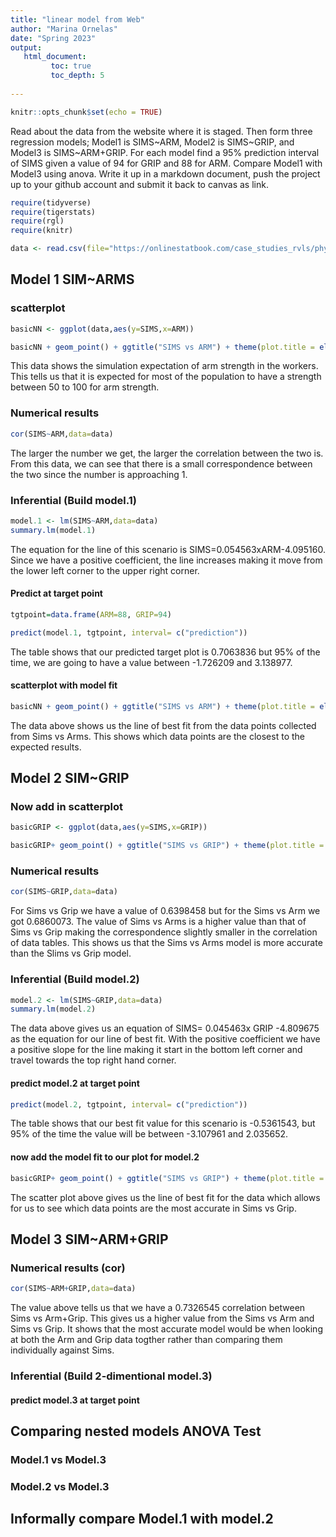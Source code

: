 ```yaml
---
title: "linear model from Web"
author: "Marina Ornelas"
date: "Spring 2023"
output:
   html_document:
         toc: true
         toc_depth: 5
        
---
```


```r
knitr::opts_chunk$set(echo = TRUE)
```

Read about the data from the website where it is staged.  Then form three regression models; Model1 is SIMS~ARM, Model2 is SIMS~GRIP, and Model3 is SIMS~ARM+GRIP. For each model find a 95% prediction interval of SIMS given a value of 94  for GRIP and 88 for ARM. Compare Model1 with Model3 using anova. Write it up in a markdown document, push the project up to your github account and submit it back to canvas as link. 

 


```r
require(tidyverse)
require(tigerstats)
require(rgl)
require(knitr)

```

```r
data <- read.csv(file="https://onlinestatbook.com/case_studies_rvls/physical_strength/data.txt",sep="",header=TRUE)  

```

## Model 1 SIM~ARMS

### scatterplot
```r
basicNN <- ggplot(data,aes(y=SIMS,x=ARM))
```
```r
basicNN + geom_point() + ggtitle("SIMS vs ARM") + theme(plot.title = element_text(hjust = 0.5, size = 20))
```

This data shows the simulation expectation of arm strength in the workers. This tells us that it is expected for most of the population to have a strength between 50 to 100 for arm strength. 

### Numerical results
```r
cor(SIMS~ARM,data=data)
```

The larger the number we get, the larger the correlation between the two is. From this data, we can see that there is a small correspondence between the two since the number is approaching 1. 

### Inferential  (Build model.1)
```r
model.1 <- lm(SIMS~ARM,data=data)
summary.lm(model.1)
```

The equation for the line of this scenario is SIMS=0.054563xARM-4.095160. Since we have a positive coefficient, the line increases making it move from the lower left corner to the upper right corner.

#### Predict at target point
```r
tgtpoint=data.frame(ARM=88, GRIP=94)

predict(model.1, tgtpoint, interval= c("prediction"))
```

The table shows that our predicted target plot is 0.7063836 but 95% of the time, we are going to have a value between -1.726209 and 3.138977. 

#### scatterplot with model fit
```r
basicNN + geom_point() + ggtitle("SIMS vs ARM") + theme(plot.title = element_text(hjust = 0.5, size = 20)) + geom_smooth(method=lm)
``` 

The data above shows us the line of best fit from the data points collected from Sims vs Arms. This shows which data points are the closest to the expected results. 

## Model 2 SIM~GRIP

### Now add in scatterplot
```r
basicGRIP <- ggplot(data,aes(y=SIMS,x=GRIP))
```
```r
basicGRIP+ geom_point() + ggtitle("SIMS vs GRIP") + theme(plot.title = element_text(hjust = 0.5, size = 20))
```



### Numerical results 
```r
cor(SIMS~GRIP,data=data)
```

For Sims vs Grip we have a value of 0.6398458 but for the Sims vs Arm we got 0.6860073. The value of Sims vs Arms is a higher value than that of Sims vs Grip making the correspondence slightly smaller in the correlation of data tables. This shows us that the Sims vs Arms model is more accurate than the Slims vs Grip model. 

### Inferential  (Build model.2)
```r
model.2 <- lm(SIMS~GRIP,data=data)
summary.lm(model.2)
```  

The data above gives us an equation of SIMS= 0.045463x GRIP -4.809675 as the equation for our line of best fit. With the positive coefficient we have a positive slope for the line making it start in the bottom left corner and travel towards the top right hand corner. 

#### predict model.2 at target point
```r
predict(model.2, tgtpoint, interval= c("prediction"))
```

The table shows that our best fit value for this scenario is -0.5361543, but 95% of the time the value will be between -3.107961 and 2.035652. 

#### now add the model fit to our plot for model.2
```r
basicGRIP+ geom_point() + ggtitle("SIMS vs GRIP") + theme(plot.title = element_text(hjust = 0.5, size = 20)) + geom_smooth(method=lm)
``` 

The scatter plot above gives us the line of best fit for the data which allows for us to see which data points are the most accurate in Sims vs Grip. 

## Model 3 SIM~ARM+GRIP

### Numerical results (cor)
```r
cor(SIMS~ARM+GRIP,data=data)
```

The value above tells us that we have a 0.7326545 correlation between Sims vs Arm+Grip. This gives us a higher value from the Sims vs Arm and Sims vs Grip. It shows that the most accurate model would be when looking at both the Arm and Grip data togther rather than comparing them individually against Sims.
  
### Inferential  (Build 2-dimentional model.3)

#### predict model.3 at target point
  

## Comparing nested models ANOVA Test

### Model.1 vs Model.3
### Model.2 vs Model.3

## Informally compare Model.1 with model.2

